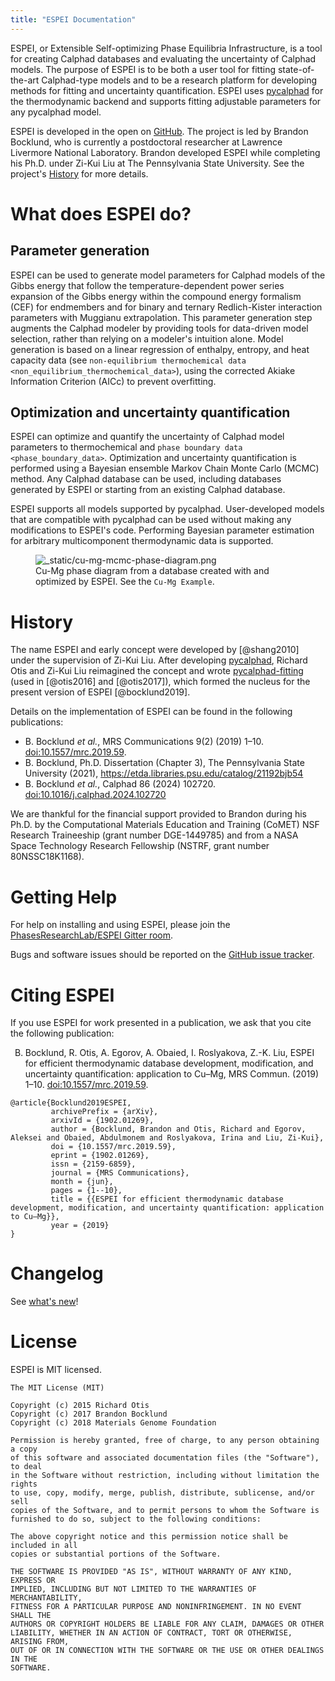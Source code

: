 ```yaml
---
title: "ESPEI Documentation"
---
```


\part{Introduction}

ESPEI, or Extensible Self-optimizing Phase Equilibria Infrastructure, is
a tool for creating Calphad databases and evaluating the uncertainty of
Calphad models. The purpose of ESPEI is to be both a user tool for
fitting state-of-the-art Calphad-type models and to be a research
platform for developing methods for fitting and uncertainty
quantification. ESPEI uses [pycalphad](http://pycalphad.org) for the
thermodynamic backend and supports fitting adjustable parameters for any
pycalphad model.

ESPEI is developed in the open on
[GitHub](https://github.com/PhasesResearchLab/ESPEI). The project is led
by Brandon Bocklund, who is currently a postdoctoral researcher at
Lawrence Livermore National Laboratory. Brandon developed ESPEI while
completing his Ph.D. under Zi-Kui Liu at The Pennsylvania State
University. See the project\'s [History](#history) for more details.

# What does ESPEI do?

## Parameter generation

ESPEI can be used to generate model parameters for Calphad models of the
Gibbs energy that follow the temperature-dependent power series
expansion of the Gibbs energy within the compound energy formalism (CEF)
for endmembers and for binary and ternary Redlich-Kister interaction
parameters with Muggianu extrapolation. This parameter generation step
augments the Calphad modeler by providing tools for data-driven model
selection, rather than relying on a modeler\'s intuition alone. Model
generation is based on a linear regression of enthalpy, entropy, and
heat capacity data (see
`non-equilibrium thermochemical data <non_equilibrium_thermochemical_data>`{.interpreted-text
role="ref"}), using the corrected Akiake Information Criterion (AICc) to
prevent overfitting.

## Optimization and uncertainty quantification

ESPEI can optimize and quantify the uncertainty of Calphad model
parameters to thermochemical and
`phase boundary data <phase_boundary_data>`{.interpreted-text
role="ref"}. Optimization and uncertainty quantification is performed
using a Bayesian ensemble Markov Chain Monte Carlo (MCMC) method. Any
Calphad database can be used, including databases generated by ESPEI or
starting from an existing Calphad database.

ESPEI supports all models supported by pycalphad. User-developed models
that are compatible with pycalphad can be used without making any
modifications to ESPEI\'s code. Performing Bayesian parameter estimation
for arbitrary multicomponent thermodynamic data is supported.

<figure>
<img src="_static/cu-mg-mcmc-phase-diagram.png"
alt="_static/cu-mg-mcmc-phase-diagram.png" />
<figcaption>Cu-Mg phase diagram from a database created with and
optimized by ESPEI. See the <code class="interpreted-text"
role="ref">Cu-Mg Example</code>.</figcaption>
</figure>

# History

The name ESPEI and early concept were developed by
[@shang2010] under the supervision of Zi-Kui
Liu. After developing [pycalphad](http://pycalphad.org), Richard Otis
and Zi-Kui Liu reimagined the concept and wrote
[pycalphad-fitting](https://github.com/richardotis/pycalphad-fitting)
(used in [@otis2016] and
[@otis2017]), which formed the nucleus for the
present version of ESPEI [@bocklund2019].

Details on the implementation of ESPEI can be found in the following
publications:

- B. Bocklund *et al.*, MRS Communications 9(2) (2019) 1--10.
    [doi:10.1557/mrc.2019.59](https://doi.org/10.1557/mrc.2019.59).
- B. Bocklund, Ph.D. Dissertation (Chapter 3), The Pennsylvania State
    University (2021), <https://etda.libraries.psu.edu/catalog/21192bjb54>
- B. Bocklund *et al.*, Calphad 86 (2024) 102720.
    [doi:10.1016/j.calphad.2024.102720](https://doi.org/10.1016/j.calphad.2024.102720)

We are thankful for the financial support provided to Brandon during his
Ph.D. by the Computational Materials Education and Training (CoMET) NSF
Research Traineeship (grant number DGE-1449785) and from a NASA Space
Technology Research Fellowship (NSTRF, grant number 80NSSC18K1168).

# Getting Help

For help on installing and using ESPEI, please join the
[PhasesResearchLab/ESPEI Gitter
room](https://gitter.im/PhasesResearchLab/ESPEI).

Bugs and software issues should be reported on the [GitHub issue
tracker](https://github.com/PhasesResearchLab/ESPEI/issues).

# Citing ESPEI

If you use ESPEI for work presented in a publication, we ask that you
cite the following publication:

B.  Bocklund, R. Otis, A. Egorov, A. Obaied, I. Roslyakova, Z.-K. Liu,
    ESPEI for efficient thermodynamic database development,
    modification, and uncertainty quantification: application to Cu--Mg,
    MRS Commun. (2019) 1--10. [doi:10.1557/mrc.2019.59](https://doi.org/10.1557/mrc.2019.59).

<!-- -->

    @article{Bocklund2019ESPEI,
             archivePrefix = {arXiv},
             arxivId = {1902.01269},
             author = {Bocklund, Brandon and Otis, Richard and Egorov, Aleksei and Obaied, Abdulmonem and Roslyakova, Irina and Liu, Zi-Kui},
             doi = {10.1557/mrc.2019.59},
             eprint = {1902.01269},
             issn = {2159-6859},
             journal = {MRS Communications},
             month = {jun},
             pages = {1--10},
             title = {{ESPEI for efficient thermodynamic database development, modification, and uncertainty quantification: application to Cu–Mg}},
             year = {2019}
    }

# Changelog

See [what\'s new](CHANGES.html)!


# License

ESPEI is MIT licensed.

    The MIT License (MIT)

    Copyright (c) 2015 Richard Otis
    Copyright (c) 2017 Brandon Bocklund
    Copyright (c) 2018 Materials Genome Foundation

    Permission is hereby granted, free of charge, to any person obtaining a copy
    of this software and associated documentation files (the "Software"), to deal
    in the Software without restriction, including without limitation the rights
    to use, copy, modify, merge, publish, distribute, sublicense, and/or sell
    copies of the Software, and to permit persons to whom the Software is
    furnished to do so, subject to the following conditions:

    The above copyright notice and this permission notice shall be included in all
    copies or substantial portions of the Software.

    THE SOFTWARE IS PROVIDED "AS IS", WITHOUT WARRANTY OF ANY KIND, EXPRESS OR
    IMPLIED, INCLUDING BUT NOT LIMITED TO THE WARRANTIES OF MERCHANTABILITY,
    FITNESS FOR A PARTICULAR PURPOSE AND NONINFRINGEMENT. IN NO EVENT SHALL THE
    AUTHORS OR COPYRIGHT HOLDERS BE LIABLE FOR ANY CLAIM, DAMAGES OR OTHER
    LIABILITY, WHETHER IN AN ACTION OF CONTRACT, TORT OR OTHERWISE, ARISING FROM,
    OUT OF OR IN CONNECTION WITH THE SOFTWARE OR THE USE OR OTHER DEALINGS IN THE
    SOFTWARE.
